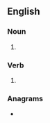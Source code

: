 ==English==

===Noun===
{{head|en|noun form}}

# {{plural of|decease|lang=en}}

===Verb===
{{head|en|verb form}}

# {{en-third-person singular of|decease}}

===Anagrams===
* {{anagrams|en|a=acdeeess|seedcase}}